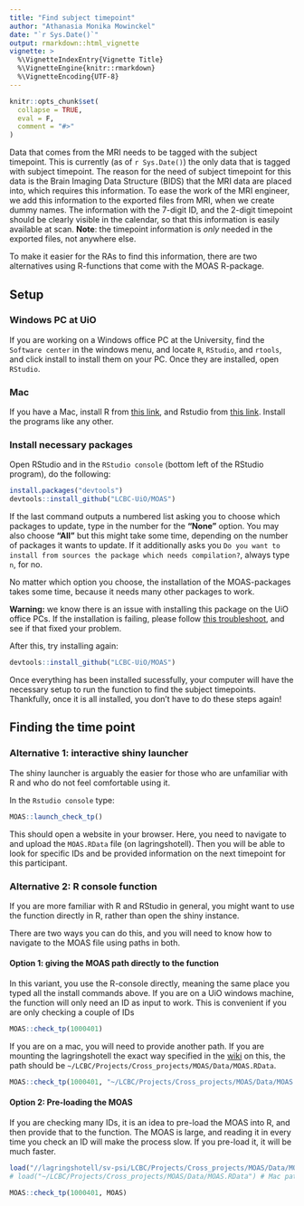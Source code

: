 ```yaml
---
title: "Find subject timepoint"
author: "Athanasia Monika Mowinckel"
date: "`r Sys.Date()`"
output: rmarkdown::html_vignette
vignette: >
  %\VignetteIndexEntry{Vignette Title}
  %\VignetteEngine{knitr::rmarkdown}
  %\VignetteEncoding{UTF-8}
---
```


```r
knitr::opts_chunk$set(
  collapse = TRUE,
  eval = F,
  comment = "#>"
)
```

Data that comes from the MRI needs to be tagged with the subject timepoint. This is currently (as of `r Sys.Date()`) the only data that is tagged with subject timepoint. The reason for the need of subject timepoint for this data is the Brain Imaging Data Structure (BIDS) that the MRI data are placed into, which requires this information. To ease the work of the MRI engineer, we add this information to the exported files from MRI, when we create dummy names. The information with the 7-digit ID, and the 2-digit timepoint should be clearly visible in the calendar, so that this information is easily available at scan. 
**Note**: the timepoint information is _only_ needed in the exported files, not anywhere else.

To make it easier for the RAs to find this information, there are two alternatives using R-functions that come with the MOAS R-package. 

## Setup

### Windows PC at UiO
If you are working on a Windows office PC at the University, find the `Software center` in the windows menu, and locate `R`, `RStudio`, and `rtools`, and click install to install them on your PC. Once they are installed, open `RStudio`. 

### Mac
If you have a Mac, install R from [this link](https://cran.r-project.org/bin/macosx/), and Rstudio from [this link](https://www.rstudio.com/products/rstudio/download/#download). Install the programs like any other.


### Install necessary packages
Open RStudio and in the `RStudio console` (bottom left of the RStudio program), do the following:
```r
install.packages("devtools")
devtools::install_github("LCBC-UiO/MOAS")
```

If the last command outputs a numbered list asking you to choose which packages to update, type in the number for the **"None"** option. You may also choose **"All"** but this might take some time, depending on the number of packages it wants to update. If it additionally asks you `Do you want to install from sources the package which needs compilation?`, always type `n`, for no. 

No matter which option you choose, the installation of the MOAS-packages takes some time, because it needs many other packages to work.

**Warning:** we know there is an issue with installing this package on the UiO office PCs. If the installation is failing, please follow [this troubleshoot](https://github.com/LCBC-UiO/Mini-Workshops/wiki/Analysis:-R), and see if that fixed your problem.

After this, try installing again:
```r
devtools::install_github("LCBC-UiO/MOAS")
```

Once everything has been installed sucessfully, your computer will have the necessary setup to run the function to find the subject timepoints. Thankfully, once it is all installed, you don't have to do these steps again!

## Finding the time point
### Alternative 1: interactive shiny launcher
The shiny launcher is arguably the easier for those who are unfamiliar with R and who do not feel comfortable using it. 

In the `Rstudio console` type:
```r
MOAS::launch_check_tp()
```

This should open a website in your browser. Here, you need to navigate to and upload the `MOAS.RData` file (on lagringshotell). Then you will be able to look for specific IDs and be provided information on the next timepoint for this participant.

### Alternative 2: R console function
If you are more familiar with R and RStudio in general, you might want to use the function directly in R, rather than open the shiny instance.

There are two ways you can do this, and you will need to know how to navigate to the MOAS file using paths in both.

#### Option 1: giving the MOAS path directly to the function
In this variant, you use the R-console directly, meaning the same place you typed all the install commands above. 
If you are on a UiO windows machine, the function will only need an ID as input to work. This is convenient if you are only checking a couple of IDs

```r
MOAS::check_tp(1000401)
```

If you are on a mac, you will need to provide another path. If you are mounting the lagringshotell the exact way specified in the [wiki]() on this, the path should be `~/LCBC/Projects/Cross_projects/MOAS/Data/MOAS.RData`.

```r
MOAS::check_tp(1000401, "~/LCBC/Projects/Cross_projects/MOAS/Data/MOAS.RData")
```

#### Option 2: Pre-loading the MOAS
If you are checking many IDs, it is an idea to pre-load the MOAS into R, and then provide that to the function. The MOAS is large, and reading it in every time you check an ID will make the process slow. If you pre-load it, it will be much faster.

```r
load("//lagringshotell/sv-psi/LCBC/Projects/Cross_projects/MOAS/Data/MOAS.RData") # Windows path
# load("~/LCBC/Projects/Cross_projects/MOAS/Data/MOAS.RData") # Mac paths

MOAS::check_tp(1000401, MOAS)
```


